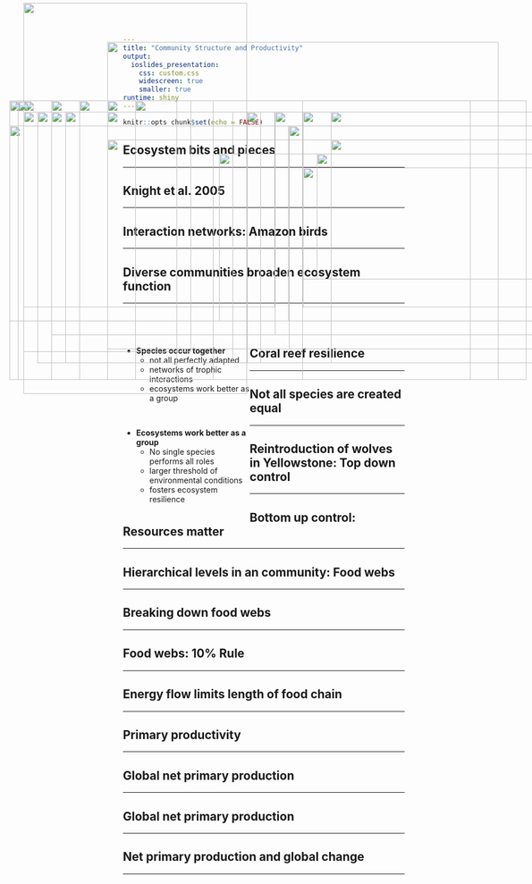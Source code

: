 ```yaml
---
title: "Community Structure and Productivity"
output: 
  ioslides_presentation:
    css: custom.css
    widescreen: true
    smaller: true
runtime: shiny
---
```


```r
knitr::opts_chunk$set(echo = FALSE)
```

## Ecosystem bits and pieces
<hr>

<IMG STYLE="position:absolute; TOP:200px; LEFT:75px; WIDTH:350px; HEIGHT:450px" SRC="images/desert.jpg">

<IMG STYLE="position:absolute; TOP:225px; LEFT:525px; WIDTH:500px; HEIGHT:400px" SRC="images/coral_reef.jpg">

## Knight et al. 2005
<hr>

<IMG STYLE="position:absolute; TOP:180px; LEFT:200px; WIDTH:700px; HEIGHT:500px" SRC="images/knight.png">

## Interaction networks: Amazon birds
<hr>

<IMG STYLE="position:absolute; TOP:250px; LEFT:200px; WIDTH:700px; HEIGHT:350px" SRC="images/birds_network.jpg">

## Diverse communities broaden ecosystem function
<hr>
<br/>
<br/>

<div style="float: left; width: 45%;">

* **Species occur together**
    + not all perfectly adapted
    + networks of trophic interactions
    + ecosystems work better as a group

<br/>

* **Ecosystems work better as a group**
    + No single species performs all roles
    + larger threshold of environmental conditions
    + fosters ecosystem resilience
 </div>   
        
<IMG STYLE="position:absolute; TOP:200px; LEFT:500px; WIDTH:550px; HEIGHT:400px" SRC="images/interaction.jpg"> 

## Coral reef resilience
<hr>

<IMG STYLE="position:absolute; TOP:180px; LEFT:150px; WIDTH:800px; HEIGHT:500px" SRC="images/coral.jpg">

##

<IMG STYLE="position:absolute; TOP:5px; LEFT:50px; WIDTH:400px; HEIGHT:700px" SRC="images/species_eco.png">

<IMG STYLE="position:absolute; TOP:200px; LEFT:550px; WIDTH:350; HEIGHT:350px" SRC="images/bear.jpg">

## Not all species are created equal
<hr>

<IMG STYLE="position:absolute; TOP:200px; LEFT:200px; WIDTH:700px; HEIGHT:450px" SRC="images/keystone.png">
  
## Reintroduction of wolves in Yellowstone: Top down control
<hr>

<IMG STYLE="position:absolute; TOP:180px; LEFT:100px; WIDTH:450px; HEIGHT:500px" SRC="images/yellowstone-wolves-species.jpg">

<IMG STYLE="position:absolute; TOP:250px; LEFT:600px; WIDTH:400; HEIGHT:300px" SRC="images/wolf.jpg">

##

<IMG STYLE="position:absolute; TOP:75px; LEFT:200px; WIDTH:700px; HEIGHT:550px" SRC="images/otter.png">

## Bottom up control: Resources matter
<hr>

<IMG STYLE="position:absolute; TOP:180px; LEFT:50px; WIDTH:300px; HEIGHT:450px" SRC="images/bottom_foodweb.png">

<IMG STYLE="position:absolute; TOP:200px; LEFT:450px; WIDTH:600px; HEIGHT:450px" SRC="images/bottom2.gif">

## Hierarchical levels in an community: Food webs
<hr>

<IMG STYLE="position:absolute; TOP:180px; LEFT:250px; WIDTH:600px; HEIGHT:500px" SRC="images/grazing_foodweb.png">

## Breaking down food webs
<hr>

<IMG STYLE="position:absolute; TOP:200px; LEFT:125px; WIDTH:350px; HEIGHT:450px" SRC="images/energy_v_nutrients.jpg">

<IMG STYLE="position:absolute; TOP:200px; LEFT:600px; WIDTH:350px; HEIGHT:450px" SRC="images/trophic_levels.jpg">

## Food webs: 10% Rule
<hr>
<IMG STYLE="position:absolute; TOP:180px; LEFT:200px; WIDTH:700px; HEIGHT:500px" SRC="images/trophic_cascade.png">

## Energy flow limits length of food chain
<hr>

<IMG STYLE="position:absolute; TOP:200px; LEFT:100px; WIDTH:900px; HEIGHT:400px" SRC="images/pyramid.jpg">

##

<IMG STYLE="position:absolute; TOP:200px; LEFT:50px; WIDTH:450px; HEIGHT:350px" SRC="images/biomagnification.jpg">

<IMG STYLE="position:absolute; TOP:300px; LEFT:550px; WIDTH:500px; HEIGHT:200px" SRC="images/biomagnification2.jpg">

## Primary productivity
<hr>

<IMG STYLE="position:absolute; TOP:275px; LEFT:400px; WIDTH:600px; HEIGHT:300px" SRC="images/biomass_pyramids.png">

<IMG STYLE="position:absolute; TOP:180px; LEFT:25px; WIDTH:300px; HEIGHT:500px" SRC="images/GPP.gif">

## Global net primary production
<hr>

<IMG STYLE="position:absolute; TOP:225px; LEFT:25px; WIDTH:500px; HEIGHT:350px" SRC="images/oceans_vs_land.jpg">

<IMG STYLE="position:absolute; TOP:275px; LEFT:575px; WIDTH:450px; HEIGHT:225px" SRC="images/Global-Patterns-of-NPP.jpg">

## Global net primary production
<hr>

<IMG STYLE="position:absolute; TOP:180px; LEFT:40px; WIDTH:350px; HEIGHT:500px" SRC="images/NPP_seasons.png">

<IMG STYLE="position:absolute; TOP:200px; LEFT:450px; WIDTH:600px; HEIGHT:400px" SRC="images/npp_biome.jpg">

## Net primary production and global change
<hr>

<IMG STYLE="position:absolute; TOP:180px; LEFT:150px; WIDTH:800px; HEIGHT:500px" SRC="images/leafarea.jpg">

   
